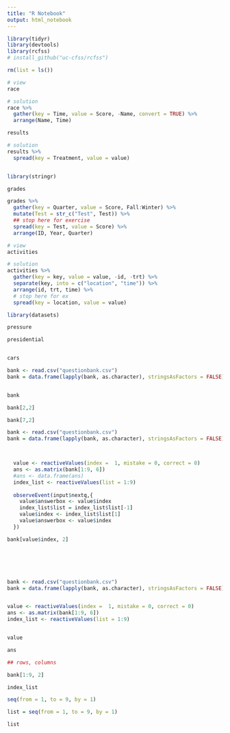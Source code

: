 ```yaml
---
title: "R Notebook"
output: html_notebook
---
```



```r

library(tidyr)
library(devtools)
library(rcfss)
# install_github("uc-cfss/rcfss")

rm(list = ls())
```


```r
# view
race

# solution
race %>%
  gather(key = Time, value = Score, -Name, convert = TRUE) %>%
  arrange(Name, Time)

```

```r

results

# solution
results %>%
  spread(key = Treatment, value = value)



```

```r
library(stringr)

grades

grades %>%
  gather(key = Quarter, value = Score, Fall:Winter) %>%
  mutate(Test = str_c("Test", Test)) %>%
  ## stop here for exercise
  spread(key = Test, value = Score) %>%
  arrange(ID, Year, Quarter)

```


```r

# view
activities

# solution
activities %>%
  gather(key = key, value = value, -id, -trt) %>%
  separate(key, into = c("location", "time")) %>%
  arrange(id, trt, time) %>%
  # stop here for ex
  spread(key = location, value = value)
```


```r

library(datasets)

pressure

presidential


cars

```



```r


bank <- read.csv("questionbank.csv")
bank = data.frame(lapply(bank, as.character), stringsAsFactors = FALSE)


bank

bank[2,2]

bank[7,2]

```





```r

bank <- read.csv("questionbank.csv")
bank = data.frame(lapply(bank, as.character), stringsAsFactors = FALSE)



  value <- reactiveValues(index =  1, mistake = 0, correct = 0)
  ans <- as.matrix(bank[1:9, 6])
  #ans <- data.frame(ans)
  index_list <- reactiveValues(list = 1:9)
  
  observeEvent(input$nextq,{
    value$answerbox <- value$index
    index_list$list = index_list$list[-1]   
    value$index <- index_list$list[1]
    value$answerbox <- value$index
  })

bank[value$index, 2]







```


```r


bank <- read.csv("questionbank.csv")
bank = data.frame(lapply(bank, as.character), stringsAsFactors = FALSE)


value <- reactiveValues(index =  1, mistake = 0, correct = 0)
ans <- as.matrix(bank[1:9, 6])
index_list <- reactiveValues(list = 1:9)


value

ans

## rows, columns

bank[1:9, 2]

index_list

seq(from = 1, to = 9, by = 1)

list = seq(from = 1, to = 9, by = 1)

list

```















